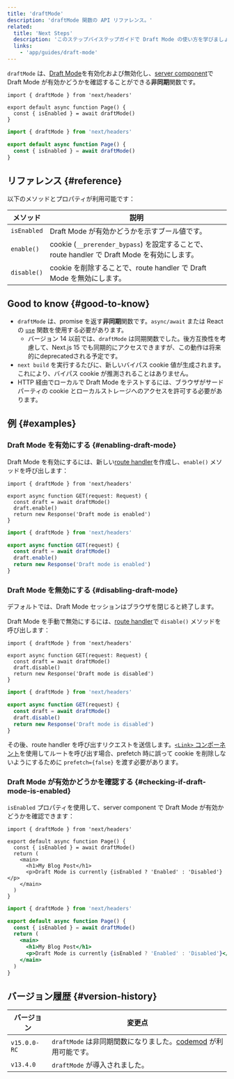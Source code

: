 ```yaml
---
title: 'draftMode'
description: 'draftMode 関数の API リファレンス。'
related:
  title: 'Next Steps'
  description: 'このステップバイステップガイドで Draft Mode の使い方を学びましょう。'
  links:
    - 'app/guides/draft-mode'
---
```


`draftMode` は、[Draft Mode](/docs/app/guides/draft-mode)を有効化および無効化し、[server component](/docs/app/building-your-application/rendering/server-components)で Draft Mode が有効かどうかを確認することができる**非同期**関数です。

<Tabs>
<TabItem value="tsx" label="TypeScript">

```tsx title="app/page.ts" switcher
import { draftMode } from 'next/headers'

export default async function Page() {
  const { isEnabled } = await draftMode()
}
```

</TabItem>
<TabItem value="jsx" label="JavaScript">

```jsx title="app/page.js" switcher
import { draftMode } from 'next/headers'

export default async function Page() {
  const { isEnabled } = await draftMode()
}
```

</TabItem>
</Tabs>

## リファレンス {#reference}

以下のメソッドとプロパティが利用可能です：

| メソッド    | 説明                                                                                         |
| ----------- | -------------------------------------------------------------------------------------------- |
| `isEnabled` | Draft Mode が有効かどうかを示すブール値です。                                                |
| `enable()`  | cookie (`__prerender_bypass`) を設定することで、route handler で Draft Mode を有効にします。 |
| `disable()` | cookie を削除することで、route handler で Draft Mode を無効にします。                        |

## Good to know {#good-to-know}

- `draftMode` は、promise を返す**非同期**関数です。`async/await` または React の [`use`](https://react.dev/reference/react/use) 関数を使用する必要があります。
  - バージョン 14 以前では、`draftMode` は同期関数でした。後方互換性を考慮して、Next.js 15 でも同期的にアクセスできますが、この動作は将来的にdeprecatedされる予定です。
- `next build` を実行するたびに、新しいバイパス cookie 値が生成されます。これにより、バイパス cookie が推測されることはありません。
- HTTP 経由でローカルで Draft Mode をテストするには、ブラウザがサードパーティの cookie とローカルストレージへのアクセスを許可する必要があります。

## 例 {#examples}

### Draft Mode を有効にする {#enabling-draft-mode}

Draft Mode を有効にするには、新しい[route handler](/docs/app/building-your-application/routing/route-handlers)を作成し、`enable()` メソッドを呼び出します：

<Tabs>
<TabItem value="tsx" label="TypeScript">

```tsx title="app/draft/route.ts" switcher
import { draftMode } from 'next/headers'

export async function GET(request: Request) {
  const draft = await draftMode()
  draft.enable()
  return new Response('Draft mode is enabled')
}
```

</TabItem>
<TabItem value="js" label="JavaScript">

```js title="app/draft/route.js" switcher
import { draftMode } from 'next/headers'

export async function GET(request) {
  const draft = await draftMode()
  draft.enable()
  return new Response('Draft mode is enabled')
}
```

</TabItem>
</Tabs>

### Draft Mode を無効にする {#disabling-draft-mode}

デフォルトでは、Draft Mode セッションはブラウザを閉じると終了します。

Draft Mode を手動で無効にするには、[route handler](/docs/app/building-your-application/routing/route-handlers)で `disable()` メソッドを呼び出します：

<Tabs>
<TabItem value="tsx" label="TypeScript">

```tsx title="app/draft/route.ts" switcher
import { draftMode } from 'next/headers'

export async function GET(request: Request) {
  const draft = await draftMode()
  draft.disable()
  return new Response('Draft mode is disabled')
}
```

</TabItem>
<TabItem value="js" label="JavaScript">

```js title="app/draft/route.js" switcher
import { draftMode } from 'next/headers'

export async function GET(request) {
  const draft = await draftMode()
  draft.disable()
  return new Response('Draft mode is disabled')
}
```

</TabItem>
</Tabs>

その後、route handler を呼び出すリクエストを送信します。[`<Link>` コンポーネント](/docs/app/api-reference/components/link)を使用してルートを呼び出す場合、prefetch 時に誤って cookie を削除しないようにするために `prefetch={false}` を渡す必要があります。

### Draft Mode が有効かどうかを確認する {#checking-if-draft-mode-is-enabled}

`isEnabled` プロパティを使用して、server component で Draft Mode が有効かどうかを確認できます：

<Tabs>
<TabItem value="tsx" label="TypeScript">

```tsx title="app/page.ts" switcher
import { draftMode } from 'next/headers'

export default async function Page() {
  const { isEnabled } = await draftMode()
  return (
    <main>
      <h1>My Blog Post</h1>
      <p>Draft Mode is currently {isEnabled ? 'Enabled' : 'Disabled'}</p>
    </main>
  )
}
```

</TabItem>
<TabItem value="jsx" label="JavaScript">

```jsx title="app/page.js" switcher
import { draftMode } from 'next/headers'

export default async function Page() {
  const { isEnabled } = await draftMode()
  return (
    <main>
      <h1>My Blog Post</h1>
      <p>Draft Mode is currently {isEnabled ? 'Enabled' : 'Disabled'}</p>
    </main>
  )
}
```

</TabItem>
</Tabs>

## バージョン履歴 {#version-history}

| バージョン   | 変更点                                                                                                    |
| ------------ | --------------------------------------------------------------------------------------------------------- |
| `v15.0.0-RC` | `draftMode` は非同期関数になりました。[codemod](/docs/app/guides/upgrading/codemods#150) が利用可能です。 |
| `v13.4.0`    | `draftMode` が導入されました。                                                                            |
